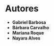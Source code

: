# Autores

- **Gabriel Barbosa**  
- **Bárbara Carvalho**  
- **Mariana Roque**  
- **Nayara Alves**